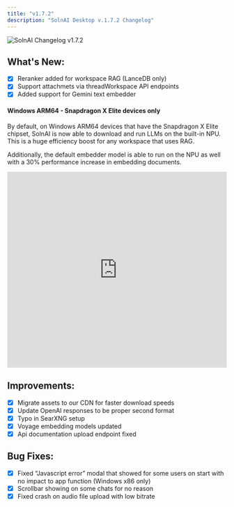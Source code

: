 ```yaml
---
title: "v1.7.2"
description: "SolnAI Desktop v.1.7.2 Changelog"
---
```



<style global jsx>{`
  img {
    aspect-ratio: 16/9;
    object-fit: fit;
    border-radius: 20px;
  }
`}</style>

<Image
  src="/images/product/changelog/header-image.png"
  height={1080}
  width={1920}
  quality={100}
  alt="SolnAI Changelog v1.7.2"
/>

## What's New:

- [x] Reranker added for workspace RAG (LanceDB only)
- [x] Support attachmets via threadWorkspace API endpoints
- [x] Added support for Gemini text embedder

#### Windows ARM64 - Snapdragon X Elite devices only

By default, on Windows ARM64 devices that have the Snapdragon X Elite chipset, SolnAI is now able to download and run LLMs on the built-in NPU. This is a huge efficiency boost for any workspace that uses RAG.

Additionally, the default embedder model is able to run on the NPU as well with a 30% performance increase in embedding documents.

<iframe
  width="100%"
  height="450"
  src="https://www.youtube.com/embed/iQvHtubnfcI?si=McTUvuPNCc_AtGIM"
  title="YouTube video player"
  frameborder="0"
  allow="accelerometer; autoplay; clipboard-write; encrypted-media; gyroscope; picture-in-picture; web-share"
  referrerpolicy="strict-origin-when-cross-origin"
  allowfullscreen
></iframe>

## Improvements:

- [x] Migrate assets to our CDN for faster download speeds
- [x] Update OpenAI responses to be proper second format
- [x] Typo in SearXNG setup
- [x] Voyage embedding models updated
- [x] Api documentation upload endpoint fixed

## Bug Fixes:

- [x] Fixed “Javascript error” modal that showed for some users on start with no impact to app function (Windows x86 only)
- [x] Scrollbar showing on some chats for no reason
- [x] Fixed crash on audio file upload with low bitrate
